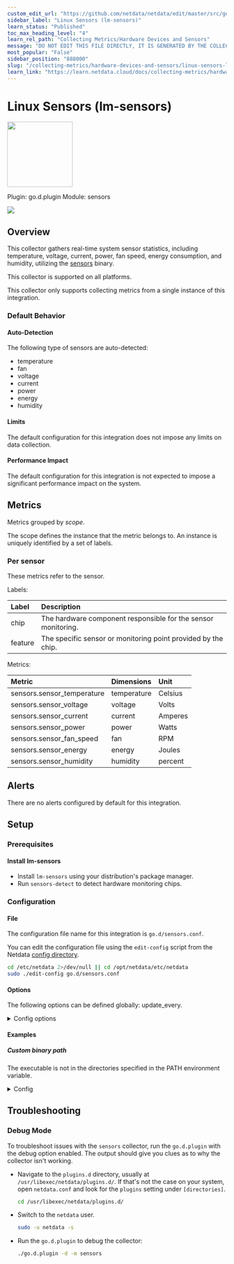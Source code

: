 ```yaml
---
custom_edit_url: "https://github.com/netdata/netdata/edit/master/src/go/collectors/go.d.plugin/modules/sensors/metadata.yaml"
sidebar_label: "Linux Sensors (lm-sensors)"
learn_status: "Published"
toc_max_heading_level: "4"
learn_rel_path: "Collecting Metrics/Hardware Devices and Sensors"
message: "DO NOT EDIT THIS FILE DIRECTLY, IT IS GENERATED BY THE COLLECTOR'S metadata.yaml FILE"
most_popular: "False"
sidebar_position: "888000"
slug: "/collecting-metrics/hardware-devices-and-sensors/linux-sensors-lm-sensors"
learn_link: "https://learn.netdata.cloud/docs/collecting-metrics/hardware-devices-and-sensors/linux-sensors-lm-sensors"
---
```



# Linux Sensors (lm-sensors)


<img src="https://netdata.cloud/img/microchip.svg" width="150"/>


Plugin: go.d.plugin
Module: sensors

<img src="https://img.shields.io/badge/maintained%20by-Netdata-%2300ab44" />

## Overview

This collector gathers real-time system sensor statistics,  including temperature, voltage, current, power, fan speed, energy consumption, and humidity,  utilizing the [sensors](https://linux.die.net/man/1/sensors) binary.




This collector is supported on all platforms.

This collector only supports collecting metrics from a single instance of this integration.


### Default Behavior

#### Auto-Detection

The following type of sensors are auto-detected:

- temperature
- fan
- voltage
- current
- power
- energy
- humidity


#### Limits

The default configuration for this integration does not impose any limits on data collection.

#### Performance Impact

The default configuration for this integration is not expected to impose a significant performance impact on the system.


## Metrics

Metrics grouped by *scope*.

The scope defines the instance that the metric belongs to. An instance is uniquely identified by a set of labels.



### Per sensor

These metrics refer to the sensor.

Labels:

| Label      | Description     |
|:-----------|:----------------|
| chip | The hardware component responsible for the sensor monitoring. |
| feature | The specific sensor or monitoring point provided by the chip. |

Metrics:

| Metric | Dimensions | Unit |
|:------|:----------|:----|
| sensors.sensor_temperature | temperature | Celsius |
| sensors.sensor_voltage | voltage | Volts |
| sensors.sensor_current | current | Amperes |
| sensors.sensor_power | power | Watts |
| sensors.sensor_fan_speed | fan | RPM |
| sensors.sensor_energy | energy | Joules |
| sensors.sensor_humidity | humidity | percent |



## Alerts

There are no alerts configured by default for this integration.


## Setup

### Prerequisites

#### Install lm-sensors

- Install `lm-sensors` using your distribution's package manager.
- Run `sensors-detect` to detect hardware monitoring chips.



### Configuration

#### File

The configuration file name for this integration is `go.d/sensors.conf`.


You can edit the configuration file using the `edit-config` script from the
Netdata [config directory](/docs/netdata-agent/configuration#the-netdata-config-directory).

```bash
cd /etc/netdata 2>/dev/null || cd /opt/netdata/etc/netdata
sudo ./edit-config go.d/sensors.conf
```
#### Options

The following options can be defined globally: update_every.


<details><summary>Config options</summary>

| Name | Description | Default | Required |
|:----|:-----------|:-------|:--------:|
| update_every | Data collection frequency. | 10 | no |
| binary_path | Path to the `sensors` binary. If an absolute path is provided, the collector will use it directly; otherwise, it will search for the binary in directories specified in the PATH environment variable. | /usr/bin/sensors | yes |
| timeout | Timeout for executing the binary, specified in seconds. | 2 | no |

</details>

#### Examples

##### Custom binary path

The executable is not in the directories specified in the PATH environment variable.

<details><summary>Config</summary>

```yaml
jobs:
  - name: sensors
    binary_path: /usr/local/sbin/sensors

```
</details>



## Troubleshooting

### Debug Mode

To troubleshoot issues with the `sensors` collector, run the `go.d.plugin` with the debug option enabled. The output
should give you clues as to why the collector isn't working.

- Navigate to the `plugins.d` directory, usually at `/usr/libexec/netdata/plugins.d/`. If that's not the case on
  your system, open `netdata.conf` and look for the `plugins` setting under `[directories]`.

  ```bash
  cd /usr/libexec/netdata/plugins.d/
  ```

- Switch to the `netdata` user.

  ```bash
  sudo -u netdata -s
  ```

- Run the `go.d.plugin` to debug the collector:

  ```bash
  ./go.d.plugin -d -m sensors
  ```


